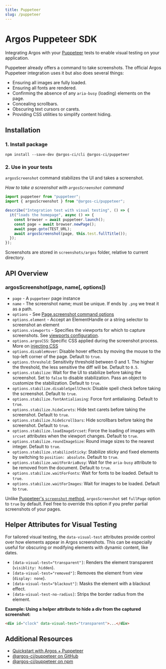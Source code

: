 ```yaml
---
title: Puppeteer
slug: /puppeteer
---
```


# Argos Puppeteer SDK

Integrating Argos with your [Puppeteer](https://github.com/puppeteer/puppeteer) tests to enable visual testing on your application.

Puppeteer already offers a command to take screenshots. The official Argos Puppeteer integration uses it but also does several things:

- Ensuring all images are fully loaded.
- Ensuring all fonts are rendered.
- Confirming the absence of any `aria-busy` (loading) elements on the page.
- Concealing scrollbars.
- Obscuring text cursors or carets.
- Providing CSS utilities to simplify content hiding.

## Installation

### 1. Install package

```
npm install --save-dev @argos-ci/cli @argos-ci/puppeteer
```

### 2. Use in your tests

`argosScreenshot` command stabilizes the UI and takes a screenshot.

_How to take a screenshot with `argosScreenshot` command_

```js
import puppeteer from "puppeteer";
import { argosScreenshot } from "@argos-ci/puppeteer";

describe("Integration test with visual testing", () => {
  it("loads the homepage", async () => {
    const browser = await puppeteer.launch();
    const page = await browser.newPage();
    await page.goto(TEST_URL);
    await argosScreenshot(page, this.test.fullTitle());
  });
});
```

Screenshots are stored in `screenshots/argos` folder, relative to current directory.

## API Overview

### argosScreenshot(page, name[, options])

- `page` - A `puppeteer` page instance
- `name` - The screenshot name; must be unique. If ends by `.png` we treat it as a path.
- `options` - See [Page.screenshot command options](https://pptr.dev/next/api/puppeteer.page.screenshot/)
- `options.element` - Accept an ElementHandle or a string selector to screenshot an element
- `options.viewports` - Specifies the viewports for which to capture screenshots. See [viewports configuration](/viewports).
- `options.argosCSS`: Specific CSS applied during the screenshot process. More on [injecting CSS](/injecting-css)
- `options.disableHover`: Disable hover effects by moving the mouse to the top-left corner of the page. Default to `true`.
- `options.threshold`: Sensitivity threshold between 0 and 1. The higher the threshold, the less sensitive the diff will be. Default to `0.5`.
- `options.stabilize`: Wait for the UI to stabilize before taking the screenshot. Set to `false` to disable stabilization. Pass an object to customize the stabilization. Default to `true`.
- `options.stabilize.disableSpellCheck`: Disable spell check before taking the screenshot. Default to `true`.
- `options.stabilize.fontAntialiasing`: Force font antialiasing. Default to `true`.
- `options.stabilize.hideCarets`: Hide text carets before taking the screenshot. Default to `true`.
- `options.stabilize.hideScrollbars`: Hide scrollbars before taking the screenshot. Default to `true`.
- `options.stabilize.loadImageSrcset`: Force the loading of images with `srcset` attributes when the viewport changes. Default to `true`.
- `options.stabilize.roundImageSize`: Round image sizes to the nearest integer. Default to `true`.
- `options.stabilize.stabilizeSticky`: Stabilize sticky and fixed elements by switching to `position: absolute`. Default to `true`.
- `options.stabilize.waitForAriaBusy`: Wait for the `aria-busy` attribute to be removed from the document. Default to `true`.
- `options.stabilize.waitForFonts`: Wait for fonts to be loaded. Default to `true`.
- `options.stabilize.waitForImages`: Wait for images to be loaded. Default to `true`.

Unlike [Puppeteer's `screenshot` method](https://playwright.dev/docs/api/class-page#page-screenshot), `argosScreenshot` set `fullPage` option to `true` by default. Feel free to override this option if you prefer partial screenshots of your pages.

## Helper Attributes for Visual Testing

For tailored visual testing, the `data-visual-test` attributes provide control over how elements appear in Argos screenshots. This can be especially useful for obscuring or modifying elements with dynamic content, like dates.

- `[data-visual-test="transparent"]`: Renders the element transparent (`visiblity: hidden`).
- `[data-visual-test="removed"]`: Removes the element from view (`display: none`).
- `[data-visual-test="blackout"]`: Masks the element with a blackout effect.
- `[data-visual-test-no-radius]`: Strips the border radius from the element.

**Example: Using a helper attribute to hide a div from the captured screenshot:**

```html
<div id="clock" data-visual-test="transparent">...</div>
```

## Additional Resources

- [Quickstart with Argos + Puppeteer](/quickstart/puppeteer)
- [@argos-ci/puppeteer on GitHub](https://github.com/argos-ci/argos-javascript/tree/main/packages/puppeteer)
- [@argos-ci/puppeteer on npm](https://www.npmjs.com/package/@argos-ci/puppeteer)
